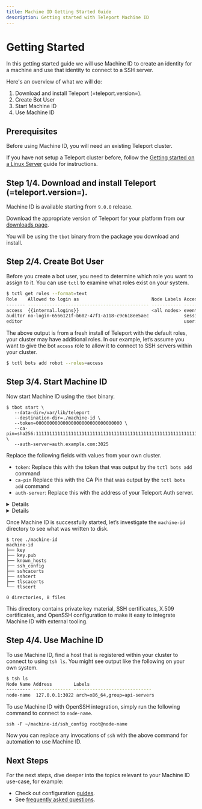 ```yaml
---
title: Machine ID Getting Started Guide
description: Getting started with Teleport Machine ID
---
```


# Getting Started

In this getting started guide we will use Machine ID to create an identity for a machine and use that identity to connect to a SSH server.

Here's an overview of what we will do:

1. Download and install Teleport (=teleport.version=).
2. Create Bot User
3. Start Machine ID
4. Use Machine ID

## Prerequisites

Before using Machine ID, you will need an existing Teleport cluster.

If you have not setup a Teleport cluster before, follow the [Getting started on a Linux Server](https://goteleport.com/docs/getting-started/linux-server/) guide for instructions.

## Step 1/4. Download and install Teleport (=teleport.version=).

Machine ID is available starting from `9.0.0` release.

Download the appropriate version of Teleport for your platform from
our [downloads page](https://goteleport.com/teleport/download).

You will be using the `tbot` binary from the package you download and install.

## Step 2/4. Create Bot User

Before you create a bot user, you need to determine which role you want to assign to it. You can use `tctl` to examine what roles exist on your system.

```bash
$ tctl get roles --format=text
Role    Allowed to login as                           Node Labels Access to resources                                                                                                                                                                                                                                                                                                                                                                                                                                                                                                                                                                                                                           
------- --------------------------------------------- ----------- -----------------------------------------
access  {{internal.logins}}                           <all nodes> event:list,read,session:read,list                                                                                                                                                                                                                                                                                                                                                                                                                                                                                                                                                                                                             
auditor no-login-6566121f-b602-47f1-a118-c9c618ee5aec             session:list,read,event:list,read                                                                                                                                                                                                                                                                                                                                                                                                                                                                                                                                                                                                             
editor                                                            user:list,create,read,update,delete,...
```

The above output is from a fresh install of Teleport with the default roles, your cluster may have additional roles. In our example, let’s assume you want to give the bot `access` role to allow it to connect to SSH servers within your cluster.

```bash
$ tctl bots add robot --roles=access
```

## Step 3/4. Start Machine ID

Now start Machine ID using the `tbot` binary.

```
$ tbot start \
   --data-dir=/var/lib/teleport
   --destination-dir=./machine-id \
   --token=00000000000000000000000000000000 \
   --ca-pin=sha256:1111111111111111111111111111111111111111111111111111111111111111 \
   --auth-server=auth.example.com:3025
```

Replace the following fields with values from your own cluster.

* `token`: Replace this with the token that was output by the `tctl bots add` command
* `ca-pin` Replace this with the CA Pin that was output by the `tctl bots add` command
* `auth-server`: Replace this with the address of your Teleport Auth server.
<Details scope={["cloud"]} scopeOnly={true}>
* `auth-server`: Replace this with the address of your Teleport Auth Server.
</Details>
<Details scope={["oss","enterprise"]} scopeOnly={true}>
* `auth-server`: Replace this with the address of your Teleport Cloud Proxy Server.
</Details>

Once Machine ID is successfully started, let’s investigate the `machine-id` directory to see what was written to disk.

```
$ tree ./machine-id
machine-id
├── key
├── key.pub
├── known_hosts
├── ssh_config
├── sshcacerts
├── sshcert
├── tlscacerts
└── tlscert

0 directories, 8 files
```

This directory contains private key material, SSH certificates, X.509 certificates, and OpenSSH configuration to make it easy to integrate Machine ID with external tooling.

## Step 4/4. Use Machine ID

To use Machine ID, find a host that is registered within your cluster to connect to using `tsh ls`. You might see output like the following on your own system.


```bash
$ tsh ls
Node Name Address        Labels                        
--------- -------------- ----------------------------- 
node-name  127.0.0.1:3022 arch=x86_64,group=api-servers 
```

To use Machine ID with OpenSSH integration, simply run the following command to connect to `node-name`.

```
ssh -F ~/machine-id/ssh_config root@node-name
```

Now you can replace any invocations of `ssh` with the above command for automation to use Machine ID.

## Next Steps

For the next steps, dive deeper into the topics relevant to your Machine ID use-case, for example:

* Check out configuration [guides](./guides.mdx).
* See [frequently asked questions](./faq.mdx).
